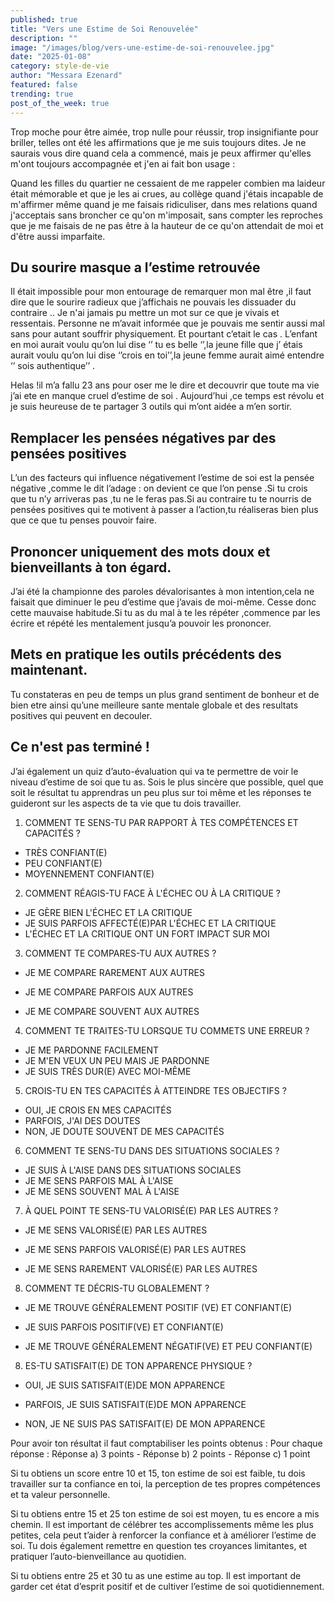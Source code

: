 ```yaml
---
published: true
title: "Vers une Estime de Soi Renouvelée"
description: ""
image: "/images/blog/vers-une-estime-de-soi-renouvelee.jpg"
date: "2025-01-08"
category: style-de-vie
author: "Messara Ezenard"
featured: false
trending: true
post_of_the_week: true
---
```


Trop moche pour être aimée, trop nulle pour réussir, trop insignifiante
pour briller, telles ont été les affirmations que je me suis toujours dites. Je
ne saurais vous dire quand cela a commencé, mais je peux affirmer
qu&#39;elles m&#39;ont toujours accompagnée et j&#39;en ai fait bon usage :

Quand les filles du quartier ne cessaient de me rappeler combien ma
laideur était mémorable et que je les ai crues, au collège quand j&#39;étais
incapable de m&#39;affirmer même quand je me faisais ridiculiser, dans mes
relations quand j&#39;acceptais sans broncher ce qu&#39;on
m&#39;imposait, sans compter les reproches que je me faisais de ne pas être à
la hauteur de ce qu&#39;on attendait de moi et d&#39;être aussi imparfaite.

## Du sourire masque a l’estime retrouvée
Il était impossible pour mon entourage de remarquer mon mal être ,il faut
dire que le sourire radieux que j’affichais ne pouvais les dissuader du
contraire .. Je n&#39;ai jamais pu mettre un mot sur ce que je vivais et
ressentais. Personne ne m’avait informée que je pouvais me sentir
aussi mal sans pour autant souffrir physiquement. Et pourtant c’etait le
cas . L’enfant en moi aurait voulu qu’on lui dise ‘’ tu es belle ‘’,la jeune
fille que j’ étais aurait voulu qu’on lui dise ‘’crois en toi’’,la jeune femme
aurait aimé entendre ‘’ sois authentique’’ .

Helas !il m’a fallu 23 ans pour oser me le dire et decouvrir que toute ma
vie j’ai ete en manque cruel d’estime de soi . Aujourd’hui ,ce temps est
révolu et je suis heureuse de te partager 3 outils qui m’ont aidée a m’en
sortir.

## Remplacer les pensées négatives par des pensées positives
L’un des facteurs qui influence négativement l’estime de soi est la
pensée négative ,comme le dit l’adage : on devient ce que l’on pense
.Si tu crois que tu n’y arriveras pas ,tu ne le feras pas.Si au contraire tu
te nourris de pensées positives qui te motivent à passer a l’action,tu
réaliseras bien plus que ce que tu penses pouvoir faire.

## Prononcer uniquement des mots doux et bienveillants à ton égard.
J’ai été la championne des paroles dévalorisantes à mon intention,cela
ne faisait que diminuer le peu d’estime que j’avais de moi-même. Cesse
donc cette mauvaise habitude.Si tu as du mal à te les répéter
,commence par les écrire et répété les mentalement jusqu’a pouvoir les
prononcer.

## Mets en pratique les outils précédents des maintenant.
Tu constateras en peu de temps un plus grand sentiment de bonheur et
de bien etre ainsi qu’une meilleure sante mentale globale et des
resultats positives qui peuvent en decouler.

## Ce n'est pas terminé !
J’ai également un quiz d’auto-évaluation qui va te permettre de
voir le niveau d’estime de soi que
tu as. Sois le plus sincère que
possible, quel que soit le résultat
tu apprendras un peu plus sur toi
même et les réponses te
guideront sur les aspects de ta
vie que tu dois travailler.

1. COMMENT TE SENS-TU PAR RAPPORT À TES COMPÉTENCES
ET CAPACITÉS ?

- TRÈS CONFIANT(E)
- PEU CONFIANT(E)
- MOYENNEMENT CONFIANT(E)

2. COMMENT RÉAGIS-TU FACE À L'ÉCHEC OU À LA CRITIQUE ?

- JE GÈRE BIEN
L'ÉCHEC ET LA
CRITIQUE
- JE SUIS PARFOIS AFFECTÉ(E)PAR L'ÉCHEC ET LA CRITIQUE
- L'ÉCHEC ET LA
CRITIQUE ONT UN
FORT IMPACT SUR
MOI

3. COMMENT TE COMPARES-TU AUX AUTRES ?

- JE ME COMPARE
RAREMENT AUX
AUTRES

- JE ME COMPARE
PARFOIS AUX
AUTRES

- JE ME COMPARE
SOUVENT AUX
AUTRES

4. COMMENT TE TRAITES-TU LORSQUE TU COMMETS UNE
ERREUR ?

- JE ME PARDONNE
FACILEMENT
- JE M'EN VEUX UN
PEU MAIS JE
PARDONNE
- JE SUIS TRÈS DUR(E)
AVEC MOI-MÊME

5. CROIS-TU EN TES CAPACITÉS À ATTEINDRE TES OBJECTIFS
?
- OUI, JE CROIS EN
MES CAPACITÉS
- PARFOIS, J'AI DES
DOUTES
- NON, JE DOUTE
SOUVENT DE MES
CAPACITÉS

6. COMMENT TE SENS-TU DANS DES SITUATIONS SOCIALES ?
- JE SUIS À L'AISE DANS
DES SITUATIONS
SOCIALES
- JE ME SENS PARFOIS
MAL À L'AISE
- JE ME SENS SOUVENT
MAL À L'AISE

7.  À QUEL POINT TE SENS-TU VALORISÉ(E) PAR LES AUTRES ?

- JE ME SENS VALORISÉ(E) PAR LES AUTRES

- JE ME SENS PARFOIS VALORISÉ(E) PAR LES AUTRES

- JE ME SENS RAREMENT VALORISÉ(E) PAR LES AUTRES

8. COMMENT TE DÉCRIS-TU GLOBALEMENT ?

- JE ME TROUVE GÉNÉRALEMENT POSITIF (VE) ET CONFIANT(E)

- JE SUIS PARFOIS POSITIF(VE) ET CONFIANT(E)

- JE ME TROUVE GÉNÉRALEMENT NÉGATIF(VE) ET PEU CONFIANT(E)

8. ES-TU SATISFAIT(E) DE TON APPARENCE PHYSIQUE ?

- OUI, JE SUIS SATISFAIT(E)DE MON APPARENCE

- PARFOIS, JE SUIS SATISFAIT(E)DE MON APPARENCE

- NON, JE NE SUIS PAS SATISFAIT(E) DE MON APPARENCE


Pour avoir ton résultat il faut comptabiliser les points obtenus :
Pour chaque réponse : Réponse a) 3 points - Réponse b) 2 points - Réponse c) 1 point

Si tu obtiens un score entre 10 et 15, ton estime de soi est faible, tu dois travailler sur ta
confiance en toi, la perception de tes propres compétences et ta valeur personnelle.

Si tu obtiens entre 15 et 25 ton estime de soi est moyen, tu es encore a mis chemin. Il
est important de célébrer tes accomplissements même les plus petites, cela peut
t’aider à renforcer la confiance et à améliorer l’estime de soi. Tu dois également
remettre en question tes croyances limitantes, et pratiquer l’auto-bienveillance au
quotidien.

Si tu obtiens entre 25 et 30 tu as une estime au top. Il est important de garder cet état
d’esprit positif et de cultiver l’estime de soi quotidiennement.


